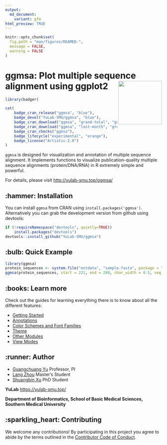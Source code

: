 ```yaml
---
output: 
  md_document:
    variant: gfm
html_preview: TRUE
---
```

<!-- README.md is generated from README.Rmd. Please edit that file -->

```r
knitr::opts_chunk$set(
  fig.path = "man/figures/REAMED-",
  message = FALSE,
  warning = FALSE
)
```
#  ggmsa: Plot multiple sequence alignment using ggplot2 <img src="man/figures/logo.png" height="140" align="right" />

```r
library(badger)
```

```r
cat(
	badge_cran_release("ggmsa", "blue"),
	badge_devel("YuLab-SMU/ggmsa", "blue"),
	badge_cran_download("ggmsa", "grand-total", "green"),
	badge_cran_download("ggmsa", "last-month", "green"),
	badge_cran_checks("ggmsa"),
	badge_lifecycle("experimental", "orange"),
	badge_license("Artistic-2.0")
)
```
<!-- badges: start -->
<!-- [![CRAN_Release_Badge](https://www.r-pkg.org/badges/version-ago/ggmsa)](https://cran.r-project.org/package=ggmsa)-->
<!-- [![CRAN_Download_Badge](https://cranlogs.r-pkg.org/badges/grand-total/ggmsa?color=green)](https://cran.r-project.org/package=ggmsa)-->
<!-- badges: end -->


`ggmsa` is designed for visualization and annotation of multiple sequence alignment. It implements functions to visualize publication-quality multiple sequence alignments (protein/DNA/RNA) in R extremely simple and powerful. 

For details, please visit <http://yulab-smu.top/ggmsa/>


##  :hammer: Installation

You can install `ggmsa` from CRAN using `install.packages('ggmsa')`. Alternatively you can grab the development version from github using devtools:

```r
if (!requireNamespace("devtools", quietly=TRUE))
    install.packages("devtools")
devtools::install_github("YuLab-SMU/ggmsa")
```


##  :bulb: Quick Example 

```r
library(ggmsa)
protein_sequences <- system.file("extdata", "sample.fasta", package = "ggmsa")
ggmsa(protein_sequences, start = 221, end = 280, char_width = 0.5, seq_name = T) + geom_seqlogo() + geom_msaBar()
```


##  :books: Learn more

Check out the guides for learning everything there is to know about all the different features:

- [Getting Started](https://yulab-smu.github.io/ggmsa/articles/ggmsa.html)
- [Annotations](https://yulab-smu.github.io/ggmsa/articles/guides/Annotations.html)
- [Color Schemes and Font Families](https://yulab-smu.github.io/ggmsa/articles/guides/Color_schemes_And_Font_Families.html)
- [Theme](https://yulab-smu.github.io/ggmsa/articles/guides/guides/MSA_theme.html)
- [Other Modules](https://yulab-smu.github.io/ggmsa/articles/guides/guides/Other_Modules.html)
- [View Modes](https://yulab-smu.github.io/ggmsa/articles/guides/guides/View_modes.html)

##  :runner: Author

- [Guangchuang Yu](https://guangchuangyu.github.io)  Professor, PI 
- [Lang Zhou](https://github.com/nyzhoulang)  Master's Student
- [Shuangbin Xu](https://github.com/xiangpin)  PhD Student

**YuLab**  <https://yulab-smu.top/>

**Department of Bioinformatics, School of Basic Medical Sciences, Southern Medical University**



## :sparkling_heart: Contributing

We welcome any contributions! By participating in this project you agree to abide
by the terms outlined in the [Contributor Code of Conduct](http://yulab-smu.top/ggmsa/articles/CONDUCT.html).


